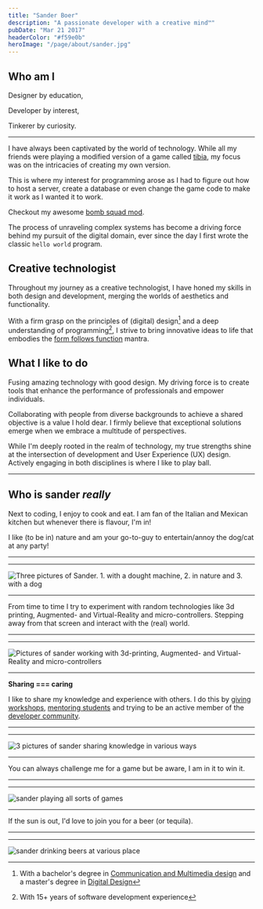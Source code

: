 ```yaml
---
title: "Sander Boer"
description: "A passionate developer with a creative mind™"
pubDate: "Mar 21 2017"
headerColor: "#f59e0b"
heroImage: "/page/about/sander.jpg"
---
```


## Who am I
Designer by education,

Developer by interest,

Tinkerer by curiosity.

---

I have always been captivated by the world of technology. While all my friends were playing a modified version of a game called [tibia](https://otservlist.org), my focus was on the intricacies of creating my own version.

This is where my interest for programming arose as I had to figure out how to host a server, create a database or even change the game code to make it work as I wanted it to work.

Checkout my awesome [bomb squad mod](https://otland.net/threads/bombsquad-9-6.187509).

The process of unraveling complex systems has become a driving force behind my pursuit of the digital domain, ever since the day I first wrote the classic `hello world` program.

## Creative technologist
Throughout my journey as a creative technologist, I have honed my skills in both design and development, merging the worlds of aesthetics and functionality.

With a firm grasp on the principles of (digital) design[^1] and a deep understanding of programming[^2], I strive to bring innovative ideas to life that embodies the [form follows function](https://en.wikipedia.org/wiki/Form_follows_function#:~:text=Form%20follows%20function%20is%20a,its%20intended%20function%20or%20purpose.) mantra.

[^1]: With a bachelor's degree in [Communication and Multimedia design](https://www.cmd-amsterdam.nl) and a master's degree in [Digital Design](https://www.masterdigitaldesign.com/alumni/sander-boer)
[^2]: With 15+ years of software development experience

## What I like to do
Fusing amazing technology with good design. My driving force is to create tools that enhance the performance of professionals and empower individuals.

Collaborating with people from diverse backgrounds to achieve a shared objective is a value I hold dear. I firmly believe that exceptional solutions emerge when we embrace a multitude of perspectives.

While I'm deeply rooted in the realm of technology, my true strengths shine at the intersection of development and User Experience (UX) design. Actively engaging in both disciplines is where I like to play ball.


---
## Who is sander _really_
Next to coding, I enjoy to cook and eat. I am fan of the Italian and Mexican kitchen but whenever there is flavour, I'm in!

I like (to be in) nature and am your go-to-guy to entertain/annoy the dog/cat at any party!

---
---
![Three pictures of Sander. 1. with a dought machine, 2. in nature and 3. with a dog](/page/about/me_1.png)

---
From time to time I try to experiment with random technologies like 3d printing, Augmented- and Virtual-Reality and micro-controllers. Stepping away from that screen and interact with the (real) world.

---
---
![Pictures of sander working with 3d-printing, Augmented- and Virtual-Reality and micro-controllers](/page/about/technologies.png)

---
**Sharing === caring**

I like to share my knowledge and experience with others. I do this by [giving workshops](https://docs.google.com/presentation/d/16IS66caD_78nlevIkSzTQUb54KVkHEzJMG_Kw08B8pY/edit?usp=sharing), [mentoring students](https://www.masterdigitaldesign.com/staff/sander-boer) and trying to be an active member of the [developer community](https://stackoverflow.com/users/4655177/xiduzo).

---
---
![3 pictures of sander sharing knowledge in various ways](/page/about/sharing.png)

---
You can always challenge me for a game but be aware, I am in it to win it.

---
---
![sander playing all sorts of games](/page/about/games.png)

---
If the sun is out, I'd love to join you for a beer (or tequila).

---
---
![sander drinking beers at various place](/page/about/beer.png)
